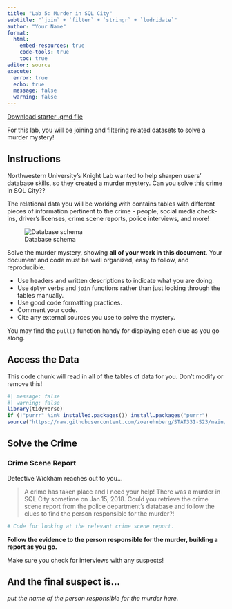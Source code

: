 ```yaml
---
title: "Lab 5: Murder in SQL City"
subtitle: "`join` + `filter` + `stringr` + `ludridate`"
author: "Your Name"
format: 
  html:
    embed-resources: true
    code-tools: true
    toc: true
editor: source
execute: 
  error: true
  echo: true
  message: false
  warning: false
---
```


[Download starter .qmd file](LA5_murder.qmd)

For this lab, you will be joining and filtering related datasets to solve a murder mystery!


## Instructions

Northwestern University's Knight Lab wanted to help sharpen users' database skills, so they created a murder mystery. Can you solve this crime in SQL City??

The relational data you will be working with contains tables with different pieces of information pertinent to the crime - people, social media check-ins, driver's licenses, crime scene reports, police interviews, and more!

![Database schema](https://mystery.knightlab.com/schema.png)

Solve the murder mystery, showing **all of your work in this document**. Your document and code must be well organized, easy to follow, and reproducible.

+ Use headers and written descriptions to indicate what you are doing.
+ Use `dplyr` verbs and `join` functions rather than just looking through the tables manually.
+ Use good code formatting practices.
+ Comment your code.
+ Cite any external sources you use to solve the mystery.

::: callout-tip

You may find the `pull()` function handy for displaying each clue as you go along.

:::

## Access the Data

This code chunk will read in all of the tables of data for you. Don't modify or remove this!

```r
#| message: false
#| warning: false
library(tidyverse)
if (!"purrr" %in% installed.packages()) install.packages("purrr")
source("https://raw.githubusercontent.com/zoerehnberg/STAT331-S23/main/challenges/bCH_murder_setup.R")
```

## Solve the Crime

### Crime Scene Report

Detective Wickham reaches out to you...

> A crime has taken place and I need your help! There was a murder in SQL City sometime on Jan.15, 2018. Could you retrieve the crime scene report from the police department’s database and follow the clues to find the person responsible for the murder?!

```r
# Code for looking at the relevant crime scene report.
```


**Follow the evidence to the person responsible for the murder, building a report as you go.**

::: callout-caution

Make sure you check for interviews with any suspects!

:::

::: callout-note

## And the final suspect is...

*put the name of the person responsible for the murder here.*

:::
